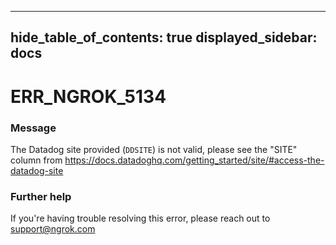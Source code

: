 

---
hide_table_of_contents: true
displayed_sidebar: docs
---


# ERR_NGROK_5134

### Message
The Datadog site provided (`DDSITE`) is not valid, please see the "SITE" column from https://docs.datadoghq.com/getting_started/site/#access-the-datadog-site

<ErrorDetails />



### Further help
If you're having trouble resolving this error, please reach out to [support@ngrok.com](mailto:support@ngrok.com?subject=Help%20with%20ERR_NGROK_5134)

